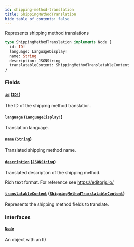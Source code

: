 ```yaml
---
id: shipping-method-translation
title: ShippingMethodTranslation
hide_table_of_contents: false
---
```


Represents shipping method translations.

```graphql
type ShippingMethodTranslation implements Node {
  id: ID!
  language: LanguageDisplay!
  name: String
  description: JSONString
  translatableContent: ShippingMethodTranslatableContent
}
```

### Fields

#### [`id`](#) ([`ID!`](../../../developer/api-reference/scalars/id))

The ID of the shipping method translation.

#### [`language`](#) ([`LanguageDisplay!`](../../../developer/api-reference/objects/language-display))

Translation language.

#### [`name`](#) ([`String`](../../../developer/api-reference/scalars/string))

Translated shipping method name.

#### [`description`](#) ([`JSONString`](../../../developer/api-reference/scalars/jsonstring))

Translated description of the shipping method.

Rich text format. For reference see https://editorjs.io/

#### [`translatableContent`](#) ([`ShippingMethodTranslatableContent`](../../../developer/api-reference/objects/shipping-method-translatable-content))

Represents the shipping method fields to translate.

### Interfaces

#### [`Node`](../../../developer/api-reference/interfaces/node)

An object with an ID
